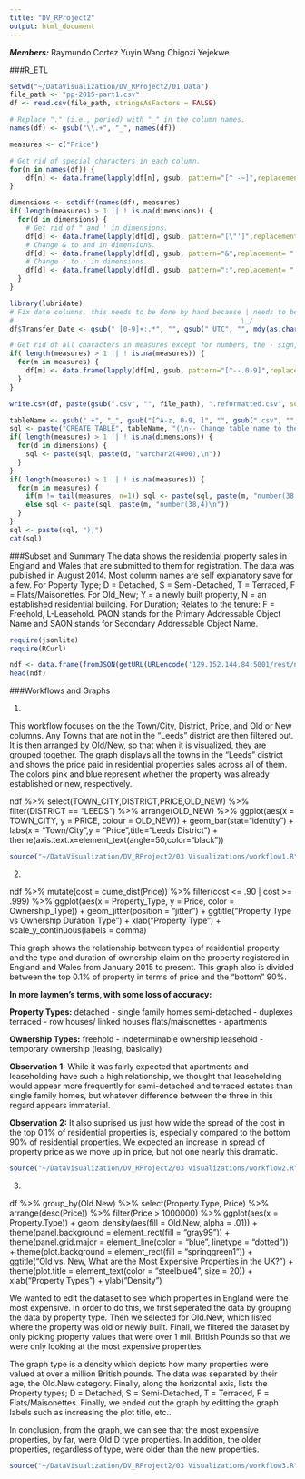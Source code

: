 ```yaml
---
title: "DV_RProject2"
output: html_document
---
```


***Members:***
Raymundo Cortez
Yuyin Wang
Chigozi Yejekwe

###R_ETL
```r
setwd("~/DataVisualization/DV_RProject2/01 Data")
file_path <- "pp-2015-part1.csv"
df <- read.csv(file_path, stringsAsFactors = FALSE)

# Replace "." (i.e., period) with "_" in the column names.
names(df) <- gsub("\\.+", "_", names(df))

measures <- c("Price")

# Get rid of special characters in each column.
for(n in names(df)) {
    df[n] <- data.frame(lapply(df[n], gsub, pattern="[^ -~]",replacement= ""))
}

dimensions <- setdiff(names(df), measures)
if( length(measures) > 1 || ! is.na(dimensions)) {
  for(d in dimensions) {
    # Get rid of " and ' in dimensions.
    df[d] <- data.frame(lapply(df[d], gsub, pattern="[\"']",replacement= ""))
    # Change & to and in dimensions.
    df[d] <- data.frame(lapply(df[d], gsub, pattern="&",replacement= " and "))
    # Change : to ; in dimensions.
    df[d] <- data.frame(lapply(df[d], gsub, pattern=":",replacement= ";"))
  }
}

library(lubridate)
# Fix date columns, this needs to be done by hand because | needs to be correct.
#                                                        \_/
df$Transfer_Date <- gsub(" [0-9]+:.*", "", gsub(" UTC", "", mdy(as.character(df$Transfer_Date), tz="UTC")))

# Get rid of all characters in measures except for numbers, the - sign, and period.dimensions
if( length(measures) > 1 || ! is.na(measures)) {
  for(m in measures) {
    df[m] <- data.frame(lapply(df[m], gsub, pattern="[^--.0-9]",replacement= ""))
  }
}

write.csv(df, paste(gsub(".csv", "", file_path), ".reformatted.csv", sep=""), row.names=FALSE, na = "")

tableName <- gsub(" +", "_", gsub("[^A-z, 0-9, ]", "", gsub(".csv", "", file_path)))
sql <- paste("CREATE TABLE", tableName, "(\n-- Change table_name to the table name you want.\n")
if( length(measures) > 1 || ! is.na(dimensions)) {
  for(d in dimensions) {
    sql <- paste(sql, paste(d, "varchar2(4000),\n"))
  }
}
if( length(measures) > 1 || ! is.na(measures)) {
  for(m in measures) {
    if(m != tail(measures, n=1)) sql <- paste(sql, paste(m, "number(38,4),\n"))
    else sql <- paste(sql, paste(m, "number(38,4)\n"))
  }
}
sql <- paste(sql, ");")
cat(sql)
```

###Subset and Summary
The data shows the residential property sales in England and Wales that are submitted to them for registration. The data was published in August 2014. Most column names are self explanatory save for a few. For Poperty Type; D = Detached, S = Semi-Detached, T = Terraced, F = Flats/Maisonettes. For Old_New; Y = a newly built property, N = an established residential building. For Duration; Relates to the tenure: F = Freehold, L-Leasehold. PAON stands for the Primary Addressable Object Name and SAON stands for Secondary Addressable Object Name.
```r
require(jsonlite)
require(RCurl)

ndf <- data.frame(fromJSON(getURL(URLencode('129.152.144.84:5001/rest/native/?query="select * from NEWPP2015PART1"'),httpheader=c(DB='jdbc:oracle:thin:@129.152.144.84:1521/PDBF15DV.usuniversi01134.oraclecloud.internal', USER='cs329e_rc37495', PASS='orcl_rc37495', MODE='native_mode', MODEL='model', returnDimensions = 'False', returnFor = 'JSON'), verbose = TRUE), ))
head(ndf)
```

###Workflows and Graphs

1)

This workflow focuses on the the Town/City, District, Price, and Old or New columns. Any Towns that are not in the "Leeds" district are then filtered out. It is then arranged by Old/New, so that when it is visualized, they are grouped together. The graph displays all the towns in the "Leeds" district and shows the price paid in residential properties sales across all of them. The colors pink and blue represent whether the property was already established or new, respectively.

ndf %>% select(TOWN_CITY,DISTRICT,PRICE,OLD_NEW) %>% filter(DISTRICT == "LEEDS") %>% arrange(OLD_NEW) %>% ggplot(aes(x = TOWN_CITY, y = PRICE, colour = OLD_NEW)) + geom_bar(stat="identity") + labs(x = "Town/City",y = "Price",title="Leeds District") + theme(axis.text.x=element_text(angle=50,color="black"))
```r
source("~/DataVisualization/DV_RProject2/03 Visualizations/workflow1.R")
```

2)

ndf %>% mutate(cost = cume_dist(Price)) %>% filter(cost <= .90 | cost >= .999) %>% ggplot(aes(x = Property_Type, y = Price, color = Ownership_Type)) + geom_jitter(position = "jitter") + ggtitle("Property Type vs Ownership Duration Type") + xlab("Property Type") + scale_y_continuous(labels = comma)

This graph shows the relationship between types of residential property and the type and duration of ownership claim on the property registered in England and Wales from January 2015 to present. This graph also is divided between the top 0.1% of property in terms of price and the "bottom" 90%.

**In more laymen’s terms, with some loss of accuracy:** 

**Property Types:**
detached - single family homes
semi-detached - duplexes
terraced - row houses/ linked houses
flats/maisonettes - apartments

**Ownership Types:**
freehold - indeterminable ownership
leasehold - temporary ownership (leasing, basically)

**Observation 1:**
While it was fairly expected that apartments and leaseholding have such a high relationship, we thought that leaseholding would appear more frequently for semi-detached and terraced estates than single family homes, but whatever difference between the three in this regard appears immaterial.

**Observation 2:**
It also suprised us just how wide the spread of the cost in the top 0.1% of residential properties is, especially compared to the bottom 90% of residential properties. We expected an increase in spread of property price as we move up in price, but not one nearly this dramatic.

```r
source("~/DataVisualization/DV_RProject2/03 Visualizations/workflow2.R")
```

3)

df %>% group_by(Old.New) %>% select(Property.Type, Price) %>% arrange(desc(Price)) %>% filter(Price > 1000000) %>% ggplot(aes(x = Property.Type)) + geom_density(aes(fill = Old.New, alpha = .01)) + theme(panel.background = element_rect(fill = "gray99")) + theme(panel.grid.major = element_line(color = "blue", linetype = "dotted")) + theme(plot.background = element_rect(fill = "springgreen1")) + ggtitle("Old vs. New, What are the Most Expensive Properties in the UK?") + theme(plot.title = element_text(color = "steelblue4", size = 20)) + xlab("Property Types") + ylab("Density")

We wanted to edit the dataset to see which properties in England were the most expensive. In order to do this, we first seperated the data by grouping the data by property type. Then we selected for Old.New, which listed where the property was old or newly built. Finall, we filtered the dataset by only picking property values that were over 1 mil. British Pounds so that we were only looking at the most expensive properties.

The graph type is a density which depicts how many properties were valued at over a million British pounds. The data was separated by their age, the Old.New category. Finally, along the horizontal axis, lists the Property types; D = Detached, S = Semi-Detached, T = Terraced, F = Flats/Maisonettes. Finally, we ended out the graph by editting the graph labels such as increasing the plot title, etc..

In conclusion, from the graph, we can see that the most expensive properties, by far, were Old D type properties. In addition, the older properties, regardless of type, were older than the new properties.

```r
source("~/DataVisualization/DV_RProject2/03 Visualizations/workflow3.R")
```
